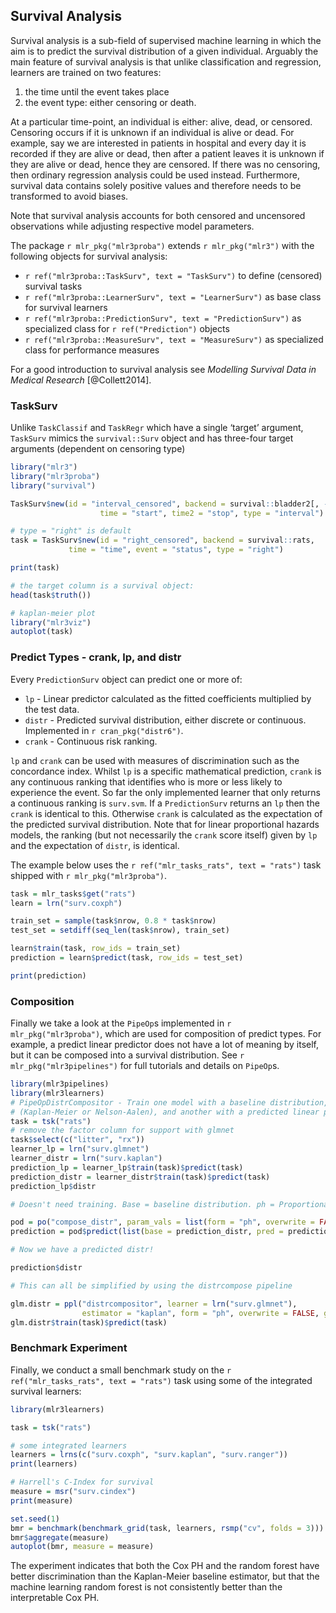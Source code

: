 ## Survival Analysis {#survival}

Survival analysis is a sub-field of supervised machine learning in which the aim is to predict the survival distribution of a given individual.
Arguably the main feature of survival analysis is that unlike classification and regression, learners are trained on two features:

1. the time until the event takes place
2. the event type: either censoring or death.

At a particular time-point, an individual is either: alive, dead, or censored.
Censoring occurs if it is unknown if an individual is alive or dead.
For example, say we are interested in patients in hospital and every day it is recorded if they are alive or dead, then after a patient leaves it is unknown if they are alive or dead, hence they are censored.
If there was no censoring, then ordinary regression analysis could be used instead.
Furthermore, survival data contains solely positive values and therefore needs to be transformed to avoid biases.

Note that survival analysis accounts for both censored and uncensored observations while adjusting respective model parameters.

The package `r mlr_pkg("mlr3proba")` extends `r mlr_pkg("mlr3")` with the following objects for survival analysis:

* `r ref("mlr3proba::TaskSurv", text = "TaskSurv")` to define (censored) survival tasks
* `r ref("mlr3proba::LearnerSurv", text = "LearnerSurv")` as base class for survival learners
* `r ref("mlr3proba::PredictionSurv", text = "PredictionSurv")` as specialized class for `r ref("Prediction")` objects
* `r ref("mlr3proba::MeasureSurv", text = "MeasureSurv")` as specialized class for performance measures

For a good introduction to survival analysis see *Modelling Survival Data in Medical Research* [@Collett2014].

### TaskSurv

Unlike `TaskClassif` and `TaskRegr` which have a single 'target' argument, `TaskSurv` mimics the
`survival::Surv` object and has three-four target arguments (dependent on censoring type)

```r
library("mlr3")
library("mlr3proba")
library("survival")

TaskSurv$new(id = "interval_censored", backend = survival::bladder2[, -1L],
                    time = "start", time2 = "stop", type = "interval")

# type = "right" is default
task = TaskSurv$new(id = "right_censored", backend = survival::rats,
             time = "time", event = "status", type = "right")

print(task)

# the target column is a survival object:
head(task$truth())

# kaplan-meier plot
library("mlr3viz")
autoplot(task)
```

### Predict Types - crank, lp, and distr

Every `PredictionSurv` object can predict one or more of:

* `lp` - Linear predictor calculated as the fitted coefficients multiplied by the test data.
* `distr` - Predicted survival distribution, either discrete or continuous. Implemented in `r cran_pkg("distr6")`.
* `crank` - Continuous risk ranking.

`lp` and `crank` can be used with measures of discrimination such as the concordance index.
Whilst `lp` is a specific mathematical prediction, `crank` is any continuous ranking that identifies who is more or less likely to experience the event.
So far the only implemented learner that only returns a continuous ranking is `surv.svm`.
If a `PredictionSurv` returns an `lp` then the `crank` is identical to this.
Otherwise `crank` is calculated as the expectation of the predicted survival distribution.
Note that for linear proportional hazards models, the ranking (but not necessarily the `crank` score itself) given by `lp` and the expectation of `distr`, is identical.

The example below uses the `r ref("mlr_tasks_rats", text = "rats")` task shipped with `r mlr_pkg("mlr3proba")`.

```r
task = mlr_tasks$get("rats")
learn = lrn("surv.coxph")

train_set = sample(task$nrow, 0.8 * task$nrow)
test_set = setdiff(seq_len(task$nrow), train_set)

learn$train(task, row_ids = train_set)
prediction = learn$predict(task, row_ids = test_set)

print(prediction)
```

### Composition

Finally we take a look at the `PipeOp`s implemented in `r mlr_pkg("mlr3proba")`, which are used for composition of predict types.
For example, a predict linear predictor does not have a lot of meaning by itself, but it can be composed into a survival distribution.
See `r mlr_pkg("mlr3pipelines")` for full tutorials and details on `PipeOp`s.


```r
library(mlr3pipelines)
library(mlr3learners)
# PipeOpDistrCompositor - Train one model with a baseline distribution,
# (Kaplan-Meier or Nelson-Aalen), and another with a predicted linear predictor.
task = tsk("rats")
# remove the factor column for support with glmnet
task$select(c("litter", "rx"))
learner_lp = lrn("surv.glmnet")
learner_distr = lrn("surv.kaplan")
prediction_lp = learner_lp$train(task)$predict(task)
prediction_distr = learner_distr$train(task)$predict(task)
prediction_lp$distr

# Doesn't need training. Base = baseline distribution. ph = Proportional hazards.

pod = po("compose_distr", param_vals = list(form = "ph", overwrite = FALSE))
prediction = pod$predict(list(base = prediction_distr, pred = prediction_lp))$output

# Now we have a predicted distr!

prediction$distr

# This can all be simplified by using the distrcompose pipeline

glm.distr = ppl("distrcompositor", learner = lrn("surv.glmnet"),
                estimator = "kaplan", form = "ph", overwrite = FALSE, graph_learner = TRUE)
glm.distr$train(task)$predict(task)
```

### Benchmark Experiment

Finally, we conduct a small benchmark study on the `r ref("mlr_tasks_rats", text = "rats")` task using some of the integrated survival learners:

```r
library(mlr3learners)

task = tsk("rats")

# some integrated learners
learners = lrns(c("surv.coxph", "surv.kaplan", "surv.ranger"))
print(learners)

# Harrell's C-Index for survival
measure = msr("surv.cindex")
print(measure)

set.seed(1)
bmr = benchmark(benchmark_grid(task, learners, rsmp("cv", folds = 3)))
bmr$aggregate(measure)
autoplot(bmr, measure = measure)
```

The experiment indicates that both the Cox PH and the random forest have better discrimination than the Kaplan-Meier baseline estimator, but that the machine learning random forest is not consistently better than the interpretable Cox PH.
